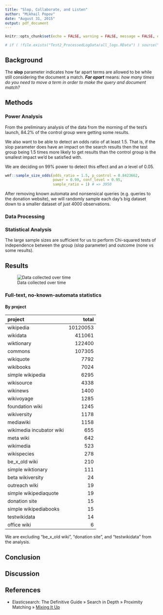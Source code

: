 ```yaml
---
title: "Slop, Collaborate, and Listen"
author: "Mikhail Popov"
date: "August 31, 2015"
output: pdf_document
---
```


```r
knitr::opts_chunk$set(echo = FALSE, warning = FALSE, message = FALSE, error = FALSE)
```

```r
# if ( !file.exists("Test2_ProcessedLogData/all_logs.RData") ) source("00_Scratchpad.R")
```

## Background

The **slop** parameter indicates how far apart terms are allowed to be while still considering the document a match. __*Far apart*__ means: *how many times do you need to move a term in order to make the query and document match?*

## Methods

### Power Analysis

From the preliminary analysis of the data from the morning of the test's launch, 84.2% of the control group were getting some results.

We also want to be able to detect an odds ratio of at least 1.5. That is, if the slop parameter does have an impact on the search results then the test group being 1.5 times more likely to get results than the control group is the smallest impact we'd be satisfied with.

We are deciding on 99% power to detect this effect and an $\alpha$ level of 0.05.

```r
wmf::sample_size_odds(odds_ratio = 1.5, p_control = 0.8423662,
                      power = 0.99, conf_level = 0.95,
                      sample_ratio = 1) # => 3950
```

After removing known automata and nonsensical queries (e.g. queries to the donation website), we will randomly sample each day's big dataset down to a smaller dataset of just 4000 observations.

### Data Processing



### Statistical Analysis

The large sample sizes are sufficient for us to perform Chi-squared tests of independence between the group (slop parameter) and outcome (none vs some results).

## Results

![Data collected over time](figures/queries_over_time.png)

### Full-text, no-known-automata statistics

#### By project

|project                  |    total|
|:------------------------|--------:|
|wikipedia                | 10120053|
|wikidata                 |   411061|
|wiktionary               |   122400|
|commons                  |   107305|
|wikiquote                |     7792|
|wikibooks                |     7024|
|simple wikipedia         |     6295|
|wikisource               |     4338|
|wikinews                 |     1400|
|wikivoyage               |     1285|
|foundation wiki          |     1245|
|wikiversity              |     1178|
|mediawiki                |     1158|
|wikimedia incubator wiki |      655|
|meta wiki                |      642|
|wikimedia                |      523|
|wikispecies              |      278|
|be_x_old wiki            |      210|
|simple wiktionary        |      111|
|beta wikiversity         |       24|
|outreach wiki            |       19|
|simple wikipediaquote    |       19|
|donation site            |       15|
|simple wikipediabooks    |       15|
|testwikidata             |       14|
|office wiki              |        6|

We are excluding "be_x_old wiki", "donation site", and "testwikidata" from the analysis.

## Conclusion

## Discussion

## References

* Elasticsearch: The Definitive Guide » Search in Depth » Proximity Matching » [Mixing It Up](https://www.elastic.co/guide/en/elasticsearch/guide/current/slop.html)
